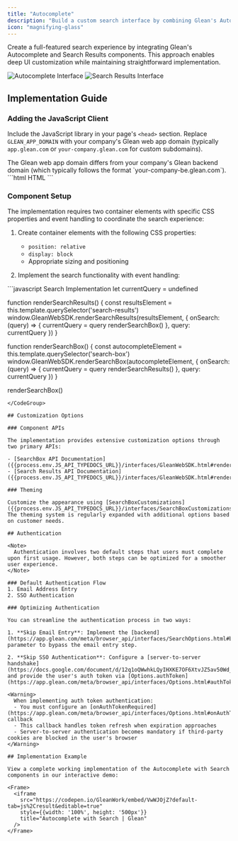 ```yaml
---
title: "Autocomplete"
description: "Build a custom search interface by combining Glean's Autocomplete and Search Results components"
icon: "magnifying-glass"
---
```


Create a full-featured search experience by integrating Glean's Autocomplete and Search Results components. This approach enables deep UI customization while maintaining straightforward implementation.

<Frame>
  <div className="grid grid-cols-2 gap-3">
    <img src="./images/introduction/autocomplete-1.png" alt="Autocomplete Interface" />
    <img src="./images/introduction/search-results.png" alt="Search Results Interface" />
  </div>
</Frame>

## Implementation Guide

### Adding the JavaScript Client

Include the JavaScript library in your page's `<head>` section. Replace `GLEAN_APP_DOMAIN` with your company's Glean web app domain (typically `app.glean.com` or `your-company.glean.com` for custom subdomains).

<Info>
  The Glean web app domain differs from your company's Glean backend domain (which typically follows the format `your-company-be.glean.com`).
</Info>

<CodeGroup>
```html HTML
<script defer src="https://{GLEAN_APP_DOMAIN}/embedded-search-latest.min.js"></script>
```
</CodeGroup>

### Component Setup

The implementation requires two container elements with specific CSS properties and event handling to coordinate the search experience:

1. Create container elements with the following CSS properties:
   - `position: relative`
   - `display: block`
   - Appropriate sizing and positioning

2. Implement the search functionality with event handling:

<CodeGroup>
```javascript Search Implementation
let currentQuery = undefined

function renderSearchResults() {
  const resultsElement = this.template.querySelector('search-results')
  window.GleanWebSDK.renderSearchResults(resultsElement, {
    onSearch: (query) => {
      currentQuery = query
      renderSearchBox()
    },
    query: currentQuery
  })
}

function renderSearchBox() {
  const autocompleteElement = this.template.querySelector('search-box')
  window.GleanWebSDK.renderSearchBox(autocompleteElement, {
    onSearch: (query) => {
      currentQuery = query
      renderSearchResults()
    },
    query: currentQuery
  })
}

renderSearchBox()
```
</CodeGroup>

## Customization Options

### Component APIs

The implementation provides extensive customization options through two primary APIs:

- [SearchBox API Documentation]({{process.env.JS_API_TYPEDOCS_URL}}/interfaces/GleanWebSDK.html#renderSearchBox)
- [Search Results API Documentation]({{process.env.JS_API_TYPEDOCS_URL}}/interfaces/GleanWebSDK.html#renderSearchResults)

### Theming

Customize the appearance using [SearchBoxCustomizations]({{process.env.JS_API_TYPEDOCS_URL}}/interfaces/SearchBoxCustomizations.html). The theming system is regularly expanded with additional options based on customer needs.

## Authentication

<Note>
  Authentication involves two default steps that users must complete upon first usage. However, both steps can be optimized for a smoother user experience.
</Note>

### Default Authentication Flow
1. Email Address Entry
2. SSO Authentication

### Optimizing Authentication

You can streamline the authentication process in two ways:

1. **Skip Email Entry**: Implement the [backend](https://app.glean.com/meta/browser_api/interfaces/SearchOptions.html#backend) parameter to bypass the email entry step.

2. **Skip SSO Authentication**: Configure a [server-to-server handshake](https://docs.google.com/document/d/12q1oQWwhkLQyIHXKE7OF6XtvJZ5av50Wd_NKUbRh5u4/edit) and provide the user's auth token via [Options.authToken](https://app.glean.com/meta/browser_api/interfaces/Options.html#authToken).

<Warning>
  When implementing auth token authentication:
  - You must configure an [onAuthTokenRequired](https://app.glean.com/meta/browser_api/interfaces/Options.html#onAuthTokenRequired) callback
  - This callback handles token refresh when expiration approaches
  - Server-to-server authentication becomes mandatory if third-party cookies are blocked in the user's browser
</Warning>

## Implementation Example

View a complete working implementation of the Autocomplete with Search components in our interactive demo:

<Frame>
  <iframe
    src="https://codepen.io/GleanWork/embed/VwWJOjZ?default-tab=js%2Cresult&editable=true"
    style={{width: '100%', height: '500px'}}
    title="Autocomplete with Search | Glean"
  />
</Frame>